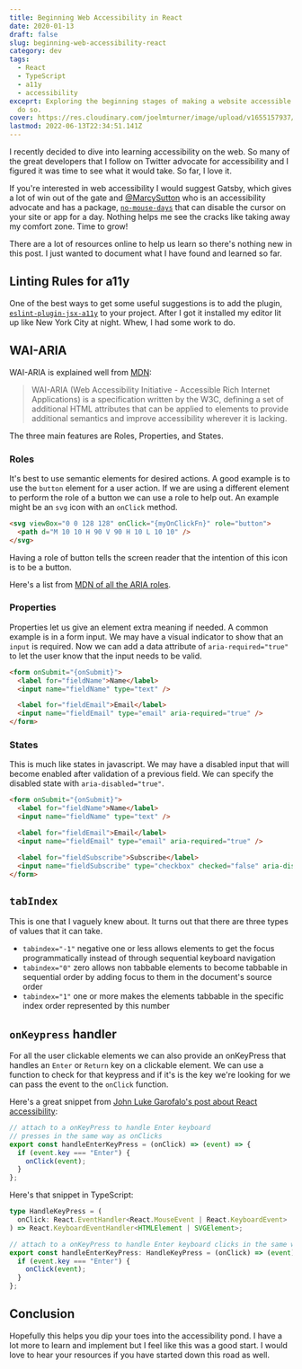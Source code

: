 ```yaml
---
title: Beginning Web Accessibility in React
date: 2020-01-13
draft: false
slug: beginning-web-accessibility-react
category: dev
tags:
  - React
  - TypeScript
  - a11y
  - accessibility
exceprt: Exploring the beginning stages of making a website accessible and why we would
  do so.
cover: https://res.cloudinary.com/joelmturner/image/upload/v1655157937/Posts/a11y.jpg
lastmod: 2022-06-13T22:34:51.141Z
---
```


I recently decided to dive into learning accessibility on the web. So many of the great developers that I follow on Twitter advocate for accessibility and I figured it was time to see what it would take. So far, I love it.

If you're interested in web accessibility I would suggest Gatsby, which gives a lot of win out of the gate and [@MarcySutton](https://twitter.com/marcysutton) who is an accessibility advocate and has a package, [`no-mouse-days`](https://github.com/marcysutton/no-mouse-days) that can disable the cursor on your site or app for a day. Nothing helps me see the cracks like taking away my comfort zone. Time to grow!

There are a lot of resources online to help us learn so there's nothing new in this post. I just wanted to document what I have found and learned so far.

## Linting Rules for a11y

One of the best ways to get some useful suggestions is to add the plugin, [`eslint-plugin-jsx-a11y`](https://www.npmjs.com/package/eslint-plugin-jsx-a11y) to your project. After I got it installed my editor lit up like New York City at night. Whew, I had some work to do.

## WAI-ARIA

WAI-ARIA is explained well from [MDN](https://developer.mozilla.org/en-US/docs/Learn/Accessibility/WAI-ARIA_basics):

> WAI-ARIA (Web Accessibility Initiative - Accessible Rich Internet Applications) is a specification written by the W3C, defining a set of additional HTML attributes that can be applied to elements to provide additional semantics and improve accessibility wherever it is lacking.

The three main features are Roles, Properties, and States.

### Roles

It's best to use semantic elements for desired actions. A good example is to use the `button` element for a user action. If we are using a different element to perform the role of a button we can use a role to help out. An example might be an `svg` icon with an `onClick` method.

```html
<svg viewBox="0 0 128 128" onClick="{myOnClickFn}" role="button">
  <path d="M 10 10 H 90 V 90 H 10 L 10 10" />
</svg>
```

Having a role of button tells the screen reader that the intention of this icon is to be a button.

Here's a list from [MDN of all the ARIA roles](https://developer.mozilla.org/en-US/docs/Web/Accessibility/ARIA/Roles).

### Properties

Properties let us give an element extra meaning if needed. A common example is in a form input. We may have a visual indicator to show that an `input` is required. Now we can add a data attribute of `aria-required="true"` to let the user know that the input needs to be valid.

```html
<form onSubmit="{onSubmit}">
  <label for="fieldName">Name</label>
  <input name="fieldName" type="text" />

  <label for="fieldEmail">Email</label>
  <input name="fieldEmail" type="email" aria-required="true" />
</form>
```

### States

This is much like states in javascript. We may have a disabled input that will become enabled after validation of a previous field. We can specify the disabled state with `aria-disabled="true"`.

```html
<form onSubmit="{onSubmit}">
  <label for="fieldName">Name</label>
  <input name="fieldName" type="text" />

  <label for="fieldEmail">Email</label>
  <input name="fieldEmail" type="email" aria-required="true" />

  <label for="fieldSubscribe">Subscribe</label>
  <input name="fieldSubscribe" type="checkbox" checked="false" aria-disabled="true" />
</form>
```

## `tabIndex`

This is one that I vaguely knew about. It turns out that there are three types of values that it can take.

- `tabindex="-1"` negative one or less allows elements to get the focus programmatically instead of through sequential keyboard navigation
- `tabindex="0"` zero allows non tabbable elements to become tabbable in sequential order by adding focus to them in the document's source order
- `tabindex="1"` one or more makes the elements tabbable in the specific index order represented by this number

## `onKeypress` handler

For all the user clickable elements we can also provide an onKeyPress that handles an `Enter` or `Return` key on a clickable element. We can use a function to check for that keypress and if it's is the key we're looking for we can pass the event to the `onClick` function.

Here's a great snippet from [John Luke Garofalo's post about React accessibility](https://dev.to/johnlukeg/make-react-navigation-accessible-again):

```jsx
// attach to a onKeyPress to handle Enter keyboard
// presses in the same way as onClicks
export const handleEnterKeyPress = (onClick) => (event) => {
  if (event.key === "Enter") {
    onClick(event);
  }
};
```

Here's that snippet in TypeScript:

```typescript
type HandleKeyPress = (
  onClick: React.EventHandler<React.MouseEvent | React.KeyboardEvent>
) => React.KeyboardEventHandler<HTMLElement | SVGElement>;

// attach to a onKeyPress to handle Enter keyboard clicks in the same way as onClicks
export const handleEnterKeyPress: HandleKeyPress = (onClick) => (event) => {
  if (event.key === "Enter") {
    onClick(event);
  }
};
```

## Conclusion

Hopefully this helps you dip your toes into the accessibility pond. I have a lot more to learn and implement but I feel like this was a good start. I would love to hear your resources if you have started down this road as well.
